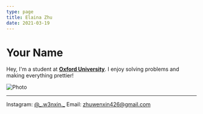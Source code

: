 ```yaml
---
type: page
title: Elaina Zhu
date: 2021-03-19
---
```


# Your Name

Hey, I'm a student at [**Oxford University**](https://www.ox.ac.uk). I enjoy solving problems and making everything prettier!



<Image
  src="/images/self.png"
  alt="Photo"
  width={1125}
  height={750}
  priority
  className="next-image"
/>

---

<div>
  
  Instagram: [@\_.w3nxin.\_](https://instagram.com/yourname)  Email: zhuwenxin426@gmail.com
</div>
